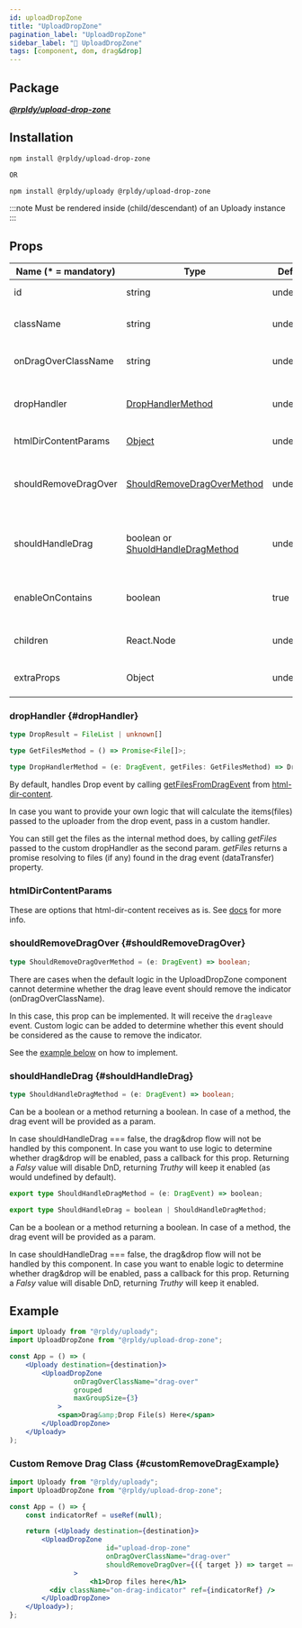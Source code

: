 ```yaml
---
id: uploadDropZone
title: "UploadDropZone"
pagination_label: "UploadDropZone"
sidebar_label: "🧩 UploadDropZone"
tags: [component, dom, drag&drop]
---
```


## Package

**_[@rpldy/upload-drop-zone](../../../packages/rpldy-upload-drop-zone)_**

## Installation

```bash npm2yarn
npm install @rpldy/upload-drop-zone

OR

npm install @rpldy/uploady @rpldy/upload-drop-zone
```

:::note
Must be rendered inside (child/descendant) of an Uploady instance
:::

## Props

| Name (* = mandatory) | Type                                                   | Default   | Description                                                                                       |
|----------------------|--------------------------------------------------------|-----------|---------------------------------------------------------------------------------------------------|
| id                   | string                                                 | undefined | id attribute to pass to the container element                                                     |
| className            | string                                                 | undefined | the class attribute to pass to the container element                                              |
| onDragOverClassName  | string                                                 | undefined | class name to add to the container when dragged over                                              |
| dropHandler          | [DropHandlerMethod](#dropHandler)                      | undefined | override default handler that returns the drop result (ex: files). May return a promise           |
| htmlDirContentParams | [Object](#htmldircontentparams)                        | undefined | will be passed as is to html-dir-content.                                                         |
| shouldRemoveDragOver | [ShouldRemoveDragOverMethod](#shouldRemoveDragOver)    | undefined | callback to help identify when to remove the onDragOverClassName. Receives the dragleave event    |
| shouldHandleDrag     | boolean or [ShuoldHandleDragMethod](#shouldEnableDrag) | undefined | Whether drag&drop should be handled, either boolean or method returning boolean                   |
| enableOnContains     | boolean                                                | true      | By default will handle drag-enter for children of the container and not just the container itself |
| children             | React.Node                                             | undefined | child element(s) to render inside the container                                                   |
| extraProps           | Object                                                 | undefined | any other props to pass to the div component (with spread)                                        |

### dropHandler {#dropHandler}

```typescript
type DropResult = FileList | unknown[]

type GetFilesMethod = () => Promise<File[]>;

type DropHandlerMethod = (e: DragEvent, getFiles: GetFilesMethod) => DropResult | Promise<DropResult>;
```

By default, handles Drop event by calling [getFilesFromDragEvent](https://github.com/yoavniran/html-dir-content/blob/master/README.MD#getfilesfromdragevent) from [html-dir-content](https://www.npmjs.com/package/html-dir-content).

In case you want to provide your own logic that will calculate the items(files) passed to the uploader from the drop event, pass in a custom handler.

You can still get the files as the internal method does, by calling _getFiles_ passed to the custom dropHandler as the second param.
_getFiles_ returns a promise resolving to files (if any) found in the drag event (dataTransfer) property.

### htmlDirContentParams

These are options that html-dir-content receives as is.
See [docs](https://www.npmjs.com/package/html-dir-content#api) for more info.

### shouldRemoveDragOver {#shouldRemoveDragOver}

```typescript
type ShouldRemoveDragOverMethod = (e: DragEvent) => boolean;
```

There are cases when the default logic in the UploadDropZone component cannot determine whether the drag leave event should remove the indicator (onDragOverClassName).

In this case, this prop can be implemented. It will receive the `dragleave` event. Custom logic can be added to determine whether this event should be considered
as the cause to remove the indicator.

See the [example below](#customRemoveDragExample) on how to implement.

### shouldHandleDrag {#shouldHandleDrag}

```typescript
type ShouldHandleDragMethod = (e: DragEvent) => boolean;
```

Can be a boolean or a method returning a boolean. In case of a method, the drag event will be provided as a param.

In case shouldHandleDrag === false, the drag&drop flow will not be handled by this component.
In case you want to use logic to determine whether drag&drop will be enabled, pass a callback for this prop.
Returning a _Falsy_ value will disable DnD, returning _Truthy_ will keep it enabled (as would undefined by default).

```typescript
export type ShouldHandleDragMethod = (e: DragEvent) => boolean;

export type ShouldHandleDrag = boolean | ShouldHandleDragMethod;
```

Can be a boolean or a method returning a boolean. In case of a method, the drag event will be provided as a param.

In case shouldHandleDrag === false, the drag&drop flow will not be handled by this component.
In case you want to enable logic to determine whether drag&drop will be enabled, pass a callback for this prop.
Returning a _Falsy_ value will disable DnD, returning _Truthy_ will keep it enabled.

## Example

```jsx
import Uploady from "@rpldy/uploady";
import UploadDropZone from "@rpldy/upload-drop-zone";

const App = () => (
	<Uploady destination={destination}>
	    <UploadDropZone
				onDragOverClassName="drag-over"
				grouped
				maxGroupSize={3}
			>
	        <span>Drag&amp;Drop File(s) Here</span>
	    </UploadDropZone>
	</Uploady>
);
```

### Custom Remove Drag Class {#customRemoveDragExample}

```jsx
import Uploady from "@rpldy/uploady";
import UploadDropZone from "@rpldy/upload-drop-zone";

const App = () => {
    const indicatorRef = useRef(null);

    return (<Uploady destination={destination}>
        <UploadDropZone
						id="upload-drop-zone"
						onDragOverClassName="drag-over"
						shouldRemoveDragOver={({ target }) => target === indicatorRef.current}
				>
					<h1>Drop files here</h1>
          <div className="on-drag-indicator" ref={indicatorRef} />
        </UploadDropZone>
    </Uploady>);
};
```
